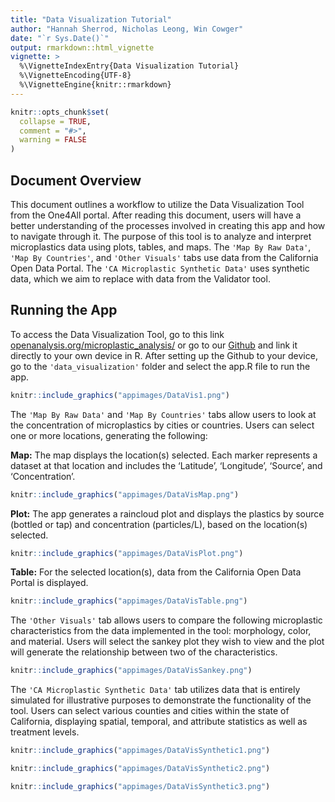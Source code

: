 ```yaml
---
title: "Data Visualization Tutorial"
author: "Hannah Sherrod, Nicholas Leong, Win Cowger"
date: "`r Sys.Date()`"
output: rmarkdown::html_vignette
vignette: >
  %\VignetteIndexEntry{Data Visualization Tutorial}
  %\VignetteEncoding{UTF-8}
  %\VignetteEngine{knitr::rmarkdown}
---
```


```r
knitr::opts_chunk$set(
  collapse = TRUE,
  comment = "#>",
  warning = FALSE
)
```

## Document Overview

This document outlines a workflow to utilize the Data Visualization Tool from the One4All portal. After reading this document, users will have a better understanding of the processes involved in creating this app and how to navigate through it. The purpose of this tool is to analyze and interpret microplastics data using plots, tables, and maps. The `'Map By Raw Data'`, `'Map By Countries'`, and `'Other Visuals'` tabs use data from the California Open Data Portal. The `'CA Microplastic Synthetic Data'` uses synthetic data, which we aim to replace with data from the Validator tool.

## Running the App

To access the Data Visualization Tool, go to this link [openanalysis.org/microplastic_analysis/](https://openanalysis.org/microplastic_analysis/) or go to our [Github](https://github.com/Moore-Institute-4-Plastic-Pollution-Res/Microplastic_Data_Portal) and link it directly to your own device in R. After setting up the Github to your device, go to the `'data_visualization'` folder and select the app.R file to run the app.

```r
knitr::include_graphics("appimages/DataVis1.png")
```

The `'Map By Raw Data'` and `'Map By Countries'` tabs allow users to look at the concentration of microplastics by cities or countries. Users can select one or more locations, generating the following:

**Map:** The map displays the location(s) selected. Each marker represents a dataset at that location and includes the 'Latitude', 'Longitude', 'Source', and 'Concentration'.

```r
knitr::include_graphics("appimages/DataVisMap.png")
```

**Plot:** The app generates a raincloud plot and displays the plastics by source (bottled or tap) and concentration (particles/L), based on the location(s) selected.

```r
knitr::include_graphics("appimages/DataVisPlot.png")
```

**Table:** For the selected location(s), data from the California Open Data Portal is displayed.

```r
knitr::include_graphics("appimages/DataVisTable.png")
```

The `'Other Visuals'` tab allows users to compare the following microplastic characteristics from the data implemented in the tool: morphology, color, and material. Users will select the sankey plot they wish to view and the plot will generate the relationship between two of the characteristics.

```r
knitr::include_graphics("appimages/DataVisSankey.png")
```

The `'CA Microplastic Synthetic Data'` tab utilizes data that is entirely simulated for illustrative purposes to demonstrate the functionality of the tool. Users can select various counties and cities within the state of California, displaying spatial, temporal, and attribute statistics as well as treatment levels.

```r
knitr::include_graphics("appimages/DataVisSynthetic1.png")
```

```r
knitr::include_graphics("appimages/DataVisSynthetic2.png")
```

```r
knitr::include_graphics("appimages/DataVisSynthetic3.png")
```